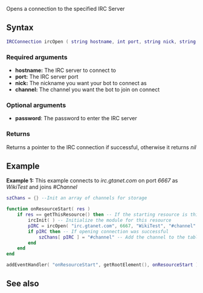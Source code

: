 
{{ModuleFunction|IRCEcho}}
Opens a connection to the specified IRC Server

==Syntax==
<syntaxhighlight lang="lua">
IRCConnection ircOpen ( string hostname, int port, string nick, string channel, [ string password = ""] )
</syntaxhighlight>
===Required arguments===
* '''hostname:''' The IRC server to connect to
* '''port:''' The IRC server port
* '''nick:''' The nickname you want your bot to connect as
* '''channel:''' The channel you want the bot to join on connect

===Optional arguments===
{{OptionalArg}}
* '''password''': The password to enter the IRC server

===Returns===
Returns a pointer to the IRC connection if successful, otherwise it returns ''nil''

==Example==
'''Example 1:''' This example connects to ''irc.gtanet.com'' on port ''6667'' as ''WikiTest'' and joins ''#Channel''
<syntaxhighlight lang="lua">
szChans = {} --Init an array of channels for storage

function onResourceStart( res )
	if res == getThisResource() then -- If the starting resource is this one
		ircInit( ) -- Initialize the module for this resource
		pIRC = ircOpen( "irc.gtanet.com", 6667, "WikiTest", "#channel" ) -- Open the IRC connection
		if pIRC then -- If opening connection was successful
			szChans[ pIRC ] = "#channel" -- Add the channel to the table
		end
	end
end

addEventHandler( "onResourceStart", getRootElement(), onResourceStart )
</syntaxhighlight>

==See also==
{{Modules/IRCEcho/Functions}}